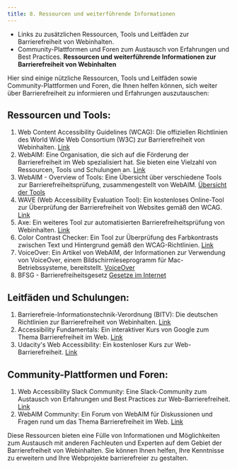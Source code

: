 ```yaml
---
title: 8. Ressourcen und weiterführende Informationen
---
```

- Links zu zusätzlichen Ressourcen, Tools und Leitfäden zur Barrierefreiheit von Webinhalten.  
- Community-Plattformen und Foren zum Austausch von Erfahrungen und Best Practices.
**Ressourcen und weiterführende Informationen zur Barrierefreiheit von Webinhalten**

Hier sind einige nützliche Ressourcen, Tools und Leitfäden sowie Community-Plattformen und Foren, die Ihnen helfen können, sich weiter über Barrierefreiheit zu informieren und Erfahrungen auszutauschen:

## **Ressourcen und Tools:**
1. Web Content Accessibility Guidelines (WCAG): Die offiziellen Richtlinien des World Wide Web Consortium (W3C) zur Barrierefreiheit von Webinhalten. [Link](https://www.w3.org/WAI/standards-guidelines/wcag/)
2. WebAIM: Eine Organisation, die sich auf die Förderung der Barrierefreiheit im Web spezialisiert hat. Sie bieten eine Vielzahl von Ressourcen, Tools und Schulungen an. [Link](https://webaim.org/)
3. WebAIM - Overview of Tools: Eine Übersicht über verschiedene Tools zur Barrierefreiheitsprüfung, zusammengestellt von WebAIM.
   [Übersicht der Tools](http://webaim.org/articles/tools)
4. WAVE (Web Accessibility Evaluation Tool): Ein kostenloses Online-Tool zur Überprüfung der Barrierefreiheit von Websites gemäß den WCAG. [Link](https://wave.webaim.org/)
5. Axe: Ein weiteres Tool zur automatisierten Barrierefreiheitsprüfung von Webinhalten. [Link](https://www.deque.com/axe/)
6. Color Contrast Checker: Ein Tool zur Überprüfung des Farbkontrasts zwischen Text und Hintergrund gemäß den WCAG-Richtlinien. [Link](https://webaim.org/resources/contrastchecker/)
7. VoiceOver: Ein Artikel von WebAIM, der Informationen zur Verwendung von VoiceOver, einem Bildschirmleseprogramm für Mac-Betriebssysteme, bereitstellt.
   [VoiceOver](http://webaim.org/articles/voiceover)
8. BFSG - Barrierefreiheitsgesetz [Gesetze im Internet](https://www.gesetze-im-internet.de/bfsg/BJNR297010021.html)

## **Leitfäden und Schulungen:**
1. Barrierefreie-Informationstechnik-Verordnung (BITV): Die deutschen Richtlinien zur Barrierefreiheit von Webinhalten. [Link](https://www.barrierefreie-informationstechnik.de/)
2. Accessibility Fundamentals: Ein interaktiver Kurs von Google zum Thema Barrierefreiheit im Web. [Link](https://developers.google.com/web/fundamentals/accessibility)
3. Udacity's Web Accessibility: Ein kostenloser Kurs zur Web-Barrierefreiheit. [Link](https://www.udacity.com/course/web-accessibility--ud891)

## **Community-Plattformen und Foren:**
1. Web Accessibility Slack Community: Eine Slack-Community zum Austausch von Erfahrungen und Best Practices zur Web-Barrierefreiheit. [Link](https://web-a11y.slack.com/)
2. WebAIM Community: Ein Forum von WebAIM für Diskussionen und Fragen rund um das Thema Barrierefreiheit im Web. [Link](https://webaim.org/community/)

Diese Ressourcen bieten eine Fülle von Informationen und Möglichkeiten zum Austausch mit anderen Fachleuten und Experten auf dem Gebiet der Barrierefreiheit von Webinhalten. Sie können Ihnen helfen, Ihre Kenntnisse zu erweitern und Ihre Webprojekte barrierefreier zu gestalten.